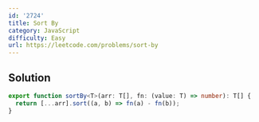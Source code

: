 ```yaml
---
id: '2724'
title: Sort By
category: JavaScript
difficulty: Easy
url: https://leetcode.com/problems/sort-by
---
```


## Solution

```typescript filename="solution.ts" copy
export function sortBy<T>(arr: T[], fn: (value: T) => number): T[] {
  return [...arr].sort((a, b) => fn(a) - fn(b));
}
```
